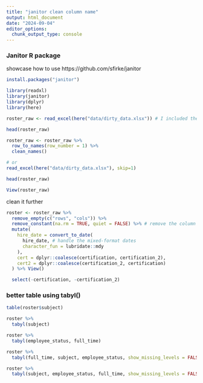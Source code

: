 ```yaml
---
title: "janitor clean column name"
output: html_document
date: "2024-09-04"
editor_options: 
  chunk_output_type: console
---
```


### Janitor R package 

showcase how to use https://github.com/sfirke/janitor

```r
install.packages("janitor")

library(readxl)
library(janitor)
library(dplyr)
library(here)
```

```r

roster_raw <- read_excel(here("data/dirty_data.xlsx")) # I included the copy in the repo

head(roster_raw)
```

```r
roster_raw <- roster_raw %>%
  row_to_names(row_number = 1) %>%
  clean_names()

# or 
read_excel(here("data/dirty_data.xlsx"), skip=1)

head(roster_raw)

View(roster_raw)
```

clean it further 
```r
roster <- roster_raw %>%
  remove_empty(c("rows", "cols")) %>%
  remove_constant(na.rm = TRUE, quiet = FALSE) %>% # remove the column of all "Yes" values
  mutate(
    hire_date = convert_to_date(
      hire_date, # handle the mixed-format dates
      character_fun = lubridate::mdy
    ),
    cert = dplyr::coalesce(certification, certification_2),
    cert2 = dplyr::coalesce(certification_2, certification)
  ) %>% View()

  select(-certification, -certification_2)
```

### better table using  tabyl()

```r
table(roster$subject)

roster %>%
  tabyl(subject)

roster %>%
  tabyl(employee_status, full_time)

roster %>%
  tabyl(full_time, subject, employee_status, show_missing_levels = FALSE)

roster %>%
  tabyl(subject, employee_status, full_time, show_missing_levels = FALSE)
```